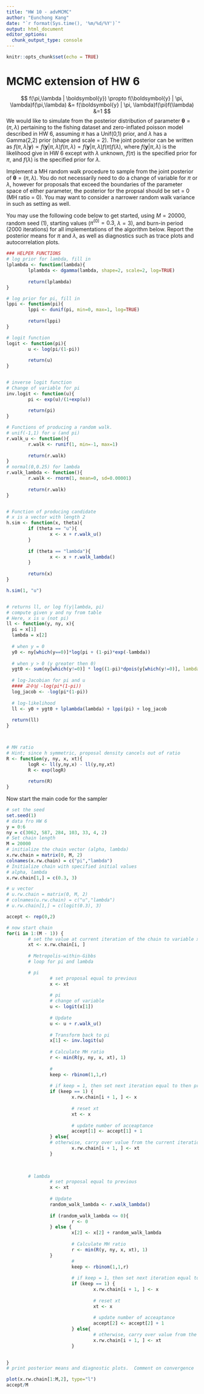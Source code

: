 ```yaml
---
title: "HW 10 - advMCMC"
author: "Eunchong Kang"
date: "`r format(Sys.time(), '%m/%d/%Y')`"
output: html_document
editor_options: 
  chunk_output_type: console
---
```


```r
knitr::opts_chunk$set(echo = TRUE)
```

# MCMC extension of HW 6
$$
f(\pi,\lambda | \boldsymbol{y}) \propto f(\boldsymbol{y} | \pi, \lambda)f(\pi,\lambda) &= f(\boldsymbol{y} | \pi, \lambda)f(\pi)f(\lambda)
&=1
$$
We would like to simulate from the posterior distribution of parameter $\boldsymbol{\theta} = (\pi,\lambda)$ pertaining to the fishing dataset and zero-inflated poisson model described in HW 6, assuming $\pi$ has a Unif(0,1) prior, and $\lambda$ has a Gamma(2,2) prior (shape and scale = 2).  The joint posterior can be written as $f(\pi,\lambda | \boldsymbol{y}) \propto f(\boldsymbol{y} | \pi, \lambda)f(\pi,\lambda) = f(\boldsymbol{y} | \pi, \lambda)f(\pi)f(\lambda)$, where $f(\boldsymbol{y} | \pi,\lambda)$ is the likelihood give in HW 6 except with $\lambda$ unknown, $f(\pi)$ is the specified prior for $\pi$, and $f(\lambda)$ is the specified prior for $\lambda$.  

Implement a MH random walk procedure to sample from the joint posterior of $\boldsymbol{\theta} = (\pi,\lambda)$.  You do not necessarily need to do a change of variable for $\pi$ or $\lambda$, however for proposals that exceed the boundaries of the parameter space of either parameter, the posterior for the propsal should be set = 0 (MH ratio = 0).  You may want to consider a narrower random walk variance in such as setting as well. 

You may use the following code below to get started, using $M = 20000$, random seed (1), starting values ($\pi^{(0)} = 0.3$, $\lambda = 3$), and burn-in period (2000 iterations) for all implementations of the algorithm below. Report the posterior means for $\pi$ and $\lambda$, as well as diagnostics such as trace plots and autocorrelation plots.

```r
### HELPER FUNCTIONS
# log prior for lambda, fill in 
lplambda <- function(lambda){
        lplambda <- dgamma(lambda, shape=2, scale=2, log=TRUE)
        
        return(lplambda)
}

# log prior for pi, fill in 
lppi <- function(pi){
        lppi <- dunif(pi, min=0, max=1, log=TRUE)
        
        return(lppi)
}

# logit function
logit <- function(pi){
        u <- log(pi/(1-pi))
        
        return(u)
}


# inverse logit function
# Change of variable for pi
inv.logit <- function(u){
        pi <- exp(u)/(1+exp(u))
        
        return(pi)
}

# Functions of producing a random walk.
# unif(-1,1) for u (and pi)
r.walk_u <- function(){
        r.walk <- runif(1, min=-1, max=1)
        
        return(r.walk)
}
# normal(0,0.25) for lambda
r.walk_lambda <- function(){
        r.walk <- rnorm(1, mean=0, sd=0.00001)
        
        return(r.walk)
}


# Function of producing candidate
# x is a vector with length 2
h.sim <- function(x, theta){
        if (theta == "u"){
                x <- x + r.walk_u()
        } 
        
        if (theta == "lambda"){
                x <- x + r.walk_lambda()
        }
        
        return(x)
}

h.sim(1, "u")


# returns ll, or log f(y|lambda, pi)
# compute given y and ny from table
# Here, x is u (not pi)
ll <- function(y, ny, x){
  pi = x[1]
  lambda = x[2]
  
  # when y = 0
  y0 <- ny[which(y==0)]*log(pi + (1-pi)*exp(-lambda))
  
  # when y > 0 (y greater then 0)
  ygt0 <- sum(ny[which(y!=0)] * log((1-pi)*dpois(y[which(y!=0)], lambda=lambda)))
  
  # log-Jacobian for pi and u
  #### 교수님 -log(pi*(1-pi))
  log_jacob <- -log(pi*(1-pi))
  
  # log-likelihood
  ll <- y0 + ygt0 + lplambda(lambda) + lppi(pi) + log_jacob
  
  return(ll)
}



# MH ratio
# Hint; since h symmetric, proposal density cancels out of ratio
R <- function(y, ny, x, xt){
        logR <- ll(y,ny,x) - ll(y,ny,xt)
        R <- exp(logR)
        
        return(R)
}
```

Now start the main code for the sampler

```r
# set the seed
set.seed(1)
# data fro HW 6
y = 0:6
ny = c(3062, 587, 284, 103, 33, 4, 2)
# Set chain length
M = 20000
# initialize the chain vector (alpha, lambda)
x.rw.chain = matrix(0, M, 2)
colnames(x.rw.chain) = c("pi","lambda")
# Initialize chain with specified initial values
# alpha, lambda
x.rw.chain[1,] = c(0.3, 3)

# u vector
# u.rw.chain = matrix(0, M, 2)
# colnames(u.rw.chain) = c("u","lambda")
# u.rw.chain[1,] = c(logit(0.3), 3)

accept <- rep(0,2)

# now start chain
for(i in 1:(M - 1)) {
        # set the value at current iteration of the chain to variable xt
        xt <- x.rw.chain[i, ]
        
        # Metropolis-within-Gibbs
        # loop for pi and lambda

        # pi        
                # set proposal equal to previous
                x <- xt
                
                # pi
                # change of variable
                u <- logit(x[1])
                
                # Update
                u <- u + r.walk_u()
                
                # Transform back to pi
                x[1] <- inv.logit(u)
                
                # Calculate MH ratio
                r <- min(R(y, ny, x, xt), 1)
                
                #
                keep <- rbinom(1,1,r)
                
                # if keep = 1, then set next iteration equal to then proposal
                if (keep == 1) {
                        x.rw.chain[i + 1, ] <- x
                        
                        # reset xt
                        xt <- x
                        
                        # update number of acceaptance
                        accept[1] <- accept[1] + 1
                } else{
                # otherwise, carry over value from the current iteration
                        x.rw.chain[i + 1, ] <- xt
                }

                
                
        # lambda
                # set proposal equal to previous
                x <- xt
                
                # Update
                random_walk_lambda <- r.walk_lambda()
                
                if (random_walk_lambda <= 0){
                        r <- 0
                } else {
                        x[2] <- x[2] + random_walk_lambda
                        
                        # Calculate MH ratio
                        r <- min(R(y, ny, x, xt), 1)
                }
                        #
                        keep <- rbinom(1,1,r)
                
                        # if keep = 1, then set next iteration equal to then proposal
                        if (keep == 1) {
                                x.rw.chain[i + 1, ] <- x
                        
                                # reset xt
                                xt <- x
                        
                                # update number of acceaptance
                                accept[2] <- accept[2] + 1
                        } else{
                                # otherwise, carry over value from the current iteration
                                x.rw.chain[i + 1, ] <- xt
                        }
                

}
# print posterior means and diagnostic plots.  Comment on convergence

plot(x.rw.chain[1:M,2], type="l")
accept/M
```
